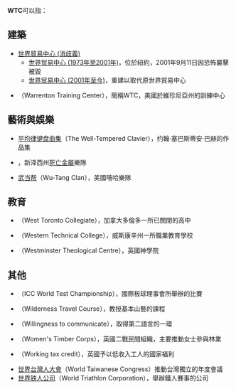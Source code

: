 {{wiktionarypar|WTC}}
'''WTC'''可以指：
{{TOC right}}
== 建築 ==
*[[世界貿易中心_(消歧義)|世界貿易中心 (消歧義)]]
**[[世界贸易中心_(1973年至2001年)|世界贸易中心 (1973年至2001年)]]，位於紐約，2001年9月11日因恐怖襲擊被毀
**[[世界贸易中心_(2001年至今)|世界贸易中心 (2001年至今)]]，重建以取代原世界貿易中心
*{{tsl|en|Warrenton Training Center|華倫頓訓練中心}}（Warrenton Training Center），簡稱WTC，美國於維珍尼亞州的訓練中心

== 藝術與娛樂 ==
*[[平均律键盘曲集|平均律键盘曲集]]（The Well-Tempered Clavier），约翰·塞巴斯蒂安·巴赫的作品集
*{{tsl|en|Waking the Cadaver|}}，新泽西州[[死亡金屬音樂|死亡金屬]]樂隊
*[[武当帮|武当帮]]（Wu-Tang Clan），美國嘻哈樂隊

== 教育 ==
*{{tsl|en|West Toronto Collegiate|西多倫多學院}}（West Toronto Collegiate），加拿大多倫多一所已關閉的高中
*{{tsl|en|Western Technical College|西方技術學院}}（Western Technical College），威斯康辛州一所職業教育學校
*{{tsl|en|Westminster Theological Centre|西敏神學中心}}（Westminster Theological Centre），英國神學院

== 其他 ==
*{{tsl|en|ICC World Test Championship|國際板球理事會世界測試冠軍}}（ICC World Test Championship），國際板球理事會所舉辦的比賽
*{{tsl|en|Wilderness Travel Course|野外旅行課程}}（Wilderness Travel Course），教授基本山藝的課程
*{{tsl|en|Willingness to communicate|溝通意願}}（Willingness to communicate），取得第二語言的一環
*{{tsl|en|Women's Timber Corps|女士木材團}}（Women's Timber Corps），英國二戰民間組織，主要推動女士參與林業
*{{tsl|en|Working tax credit|工作退稅}}（Working tax credit），英國予以低收入工人的國家福利
*[[世界台灣人大會|世界台灣人大會]]（World Taiwanese Congress）推動台灣獨立的年度會議
*[[世界铁人公司|世界铁人公司]]（World Triathlon Corporation），舉辦鐵人賽事的公司

{{disambig|cat=三字拉丁字母缩写消歧义}}